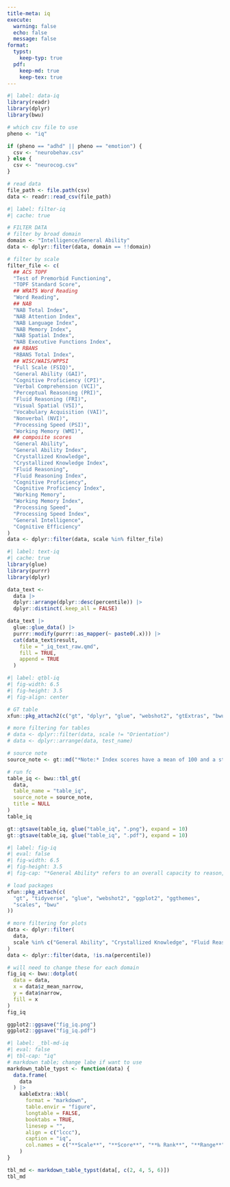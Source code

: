 ```yaml
---
title-meta: iq
execute:
  warning: false
  echo: false
  message: false
format:
  typst:
    keep-typ: true
  pdf:
    keep-md: true
    keep-tex: true
---
```


<!-- ### General Cognitive Ability -->

```r
#| label: data-iq
library(readr)
library(dplyr)
library(bwu)

# which csv file to use
pheno <- "iq"

if (pheno == "adhd" || pheno == "emotion") {
  csv <- "neurobehav.csv"
} else {
  csv <- "neurocog.csv"
}

# read data
file_path <- file.path(csv)
data <- readr::read_csv(file_path)
```

```r
#| label: filter-iq
#| cache: true

# FILTER DATA
# filter by broad domain
domain <- "Intelligence/General Ability"
data <- dplyr::filter(data, domain == !!domain)

# filter by scale
filter_file <- c(
  ## ACS TOPF
  "Test of Premorbid Functioning",
  "TOPF Standard Score",
  ## WRAT5 Word Reading
  "Word Reading",
  ## NAB
  "NAB Total Index",
  "NAB Attention Index",
  "NAB Language Index",
  "NAB Memory Index",
  "NAB Spatial Index",
  "NAB Executive Functions Index",
  ## RBANS
  "RBANS Total Index",
  ## WISC/WAIS/WPPSI
  "Full Scale (FSIQ)",
  "General Ability (GAI)",
  "Cognitive Proficiency (CPI)",
  "Verbal Comprehension (VCI)",
  "Perceptual Reasoning (PRI)",
  "Fluid Reasoning (FRI)",
  "Visual Spatial (VSI)",
  "Vocabulary Acquisition (VAI)",
  "Nonverbal (NVI)",
  "Processing Speed (PSI)",
  "Working Memory (WMI)",
  ## composite scores
  "General Ability",
  "General Ability Index",
  "Crystallized Knowledge",
  "Crystallized Knowledge Index",
  "Fluid Reasoning",
  "Fluid Reasoning Index",
  "Cognitive Proficiency",
  "Cognitive Proficiency Index",
  "Working Memory",
  "Working Memory Index",
  "Processing Speed",
  "Processing Speed Index",
  "General Intelligence",
  "Cognitive Efficiency"
)
data <- dplyr::filter(data, scale %in% filter_file)

```

```r
#| label: text-iq
#| cache: true
library(glue)
library(purrr)
library(dplyr)

data_text <-
  data |>
  dplyr::arrange(dplyr::desc(percentile)) |>
  dplyr::distinct(.keep_all = FALSE)

data_text |>
  glue::glue_data() |>
  purrr::modify(purrr::as_mapper(~ paste0(.x))) |>
  cat(data_text$result,
    file = "_iq_text_raw.qmd",
    fill = TRUE,
    append = TRUE
  )
```

```r
#| label: qtbl-iq
#| fig-width: 6.5
#| fig-height: 3.5
#| fig-align: center

# GT table
xfun::pkg_attach2(c("gt", "dplyr", "glue", "webshot2", "gtExtras", "bwu"))

# more filtering for tables
# data <- dplyr::filter(data, scale != "Orientation")
# data <- dplyr::arrange(data, test_name)

# source note
source_note <- gt::md("*Note:* Index scores have a mean of 100 and a standard deviation of 15.")

# run fc
table_iq <- bwu::tbl_gt(
  data,
  table_name = "table_iq",
  source_note = source_note,
  title = NULL
)
table_iq

gt::gtsave(table_iq, glue("table_iq", ".png"), expand = 10)
gt::gtsave(table_iq, glue("table_iq", ".pdf"), expand = 10)

```

```{=typst}
<qtbl-iq>
#figure([#image("table_iq.png", width: 70%)],
  caption: [
    Intellectual and neuropsychological test scores
  ],
  kind: "qtbl",
  supplement: [Table],
)
```
```r
#| label: fig-iq
#| eval: false
#| fig-width: 6.5
#| fig-height: 3.5
#| fig-cap: "*General Ability* refers to an overall capacity to reason, to solve problems, and to learn useful information. *Crystallized Knowledge* refers to the ability to learn and use language to reason and understand how the world works. *Fluid Reasoning* refers to the ability to use logical reasoning to figure things out without being told exactly how things work, analyze and solve novel problems, identify patterns and relationships that underpin these problems, and apply logic."

# load packages
xfun::pkg_attach(c(
  "gt", "tidyverse", "glue", "webshot2", "ggplot2", "ggthemes",
  "scales", "bwu"
))

# more filtering for plots
data <- dplyr::filter(
  data, 
  scale %in% c("General Ability", "Crystallized Knowledge", "Fluid Reasoning")
)
data <- dplyr::filter(data, !is.na(percentile))

# will need to change these for each domain
fig_iq <- bwu::dotplot(
  data = data,
  x = data$z_mean_narrow,
  y = data$narrow,
  fill = x
)
fig_iq

ggplot2::ggsave("fig_iq.png")
ggplot2::ggsave("fig_iq.pdf")

```

```r
#| label: _tbl-md-iq
#| eval: false
#| tbl-cap: "iq"
# markdown table; change labe if want to use
markdown_table_typst <- function(data) {
  data.frame(
    data
  ) |>
    kableExtra::kbl(
      format = "markdown",
      table.envir = "figure",
      longtable = FALSE,
      booktabs = TRUE,
      linesep = "",
      align = c("lccc"),
      caption = "iq",
      col.names = c("**Scale**", "**Score**", "**‰ Rank**", "**Range**")
    )
}

tbl_md <- markdown_table_typst(data[, c(2, 4, 5, 6)])
tbl_md
```
